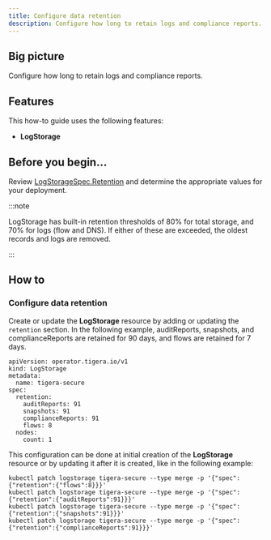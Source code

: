 ```yaml
---
title: Configure data retention
description: Configure how long to retain logs and compliance reports.
---
```


## Big picture

Configure how long to retain logs and compliance reports.

## Features

This how-to guide uses the following features: 

- **LogStorage**

## Before you begin...

Review [LogStorageSpec.Retention](../../reference/installation/api.mdx#operator.tigera.io/v1.Retention) and determine the appropriate values for your deployment.

:::note

LogStorage has built-in retention thresholds of 80% for total storage, and 70% for logs (flow and DNS). If either of these are exceeded, the oldest records and logs are removed.

:::

## How to

### Configure data retention

Create or update the **LogStorage** resource by adding or updating the `retention` section. In the following example, auditReports, snapshots, and complianceReports are retained for 90 days, and flows are retained for 7 days.

```
apiVersion: operator.tigera.io/v1
kind: LogStorage
metadata:
  name: tigera-secure
spec:
  retention:
    auditReports: 91
    snapshots: 91
    complianceReports: 91
    flows: 8
  nodes:
    count: 1
```

This configuration can be done at initial creation of the **LogStorage** resource or by updating it after it is created, like in the following example:

```
kubectl patch logstorage tigera-secure --type merge -p '{"spec":{"retention":{"flows":8}}}'
kubectl patch logstorage tigera-secure --type merge -p '{"spec":{"retention":{"auditReports":91}}}'
kubectl patch logstorage tigera-secure --type merge -p '{"spec":{"retention":{"snapshots":91}}}'
kubectl patch logstorage tigera-secure --type merge -p '{"spec":{"retention":{"complianceReports":91}}}'
```
